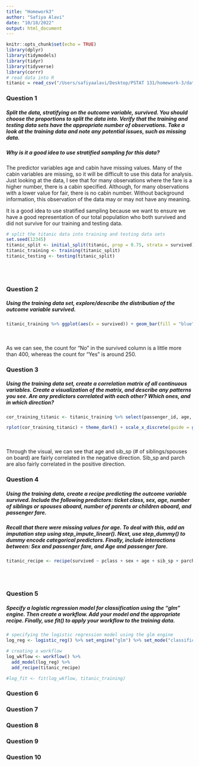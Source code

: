 ```yaml
---
title: "Homework3"
author: "Safiya Alavi"
date: "10/18/2022"
output: html_document
---
```

```r
knitr::opts_chunk$set(echo = TRUE)
library(dplyr)
library(tidymodels)
library(tidyr)
library(tidyverse)
library(corrr)
# read data into R
titanic = read_csv("/Users/safiyaalavi/Desktop/PSTAT 131/homework-3/data/titanic.csv")

```

### Question 1
##### Split the data, stratifying on the outcome variable, survived. You should choose the proportions to split the data into. Verify that the training and testing data sets have the appropriate number of observations. Take a look at the training data and note any potential issues, such as missing data.

##### Why is it a good idea to use stratified sampling for this data?

The predictor variables age and cabin have missing values. Many of the cabin variables are missing, so it will be difficult to use this data for analysis. Just looking at the data, I see that for many observations where the fare is a higher number, there is a cabin specified. Although, for many observations with a lower value for fair, there is no cabin number. Without background information, this observation of the data may or may not have any meaning. 

It is a good idea to use stratified sampling because we want to ensure we have a good representation of our total population who both survived and did not survive for our training and testing data. 


```r
# split the titanic data into training and testing data sets
set.seed(12345)
titanic_split <- initial_split(titanic, prop = 0.75, strata = survived)
titanic_training <- training(titanic_split)
titanic_testing <- testing(titanic_split)
```

<br>
<br>

### Question 2
##### Using the training data set, explore/describe the distribution of the outcome variable survived.

```r
titanic_training %>% ggplot(aes(x = survived)) + geom_bar(fill = "blue")

```
<br>
<br>
As we can see, the count for "No" in the survived column is a little more than 400, whereas the count for "Yes" is around 250. 

### Question 3
##### Using the training data set, create a correlation matrix of all continuous variables. Create a visualization of the matrix, and describe any patterns you see. Are any predictors correlated with each other? Which ones, and in which direction?

```r
cor_training_titanic <- titanic_training %>% select(passenger_id, age, sib_sp, parch, fare) %>% correlate()

rplot(cor_training_titanic) + theme_dark() + scale_x_discrete(guide = guide_axis(n.dodge=2))
```
<br>
<br>
Through the visual, we can see that age and sib_sp (# of siblings/spouses on board) are fairly correlated in the negative direction. Sib_sp and parch are also fairly correlated in the positive direction. 

### Question 4
##### Using the training data, create a recipe predicting the outcome variable survived. Include the following predictors: ticket class, sex, age, number of siblings or spouses aboard, number of parents or children aboard, and passenger fare.

##### Recall that there were missing values for age. To deal with this, add an imputation step using step_impute_linear(). Next, use step_dummy() to dummy encode categorical predictors. Finally, include interactions between: Sex and passenger fare, and Age and passenger fare.

```r
titanic_recipe <- recipe(survived ~ pclass + sex + age + sib_sp + parch + fare, data = titanic_training) %>% step_impute_linear(age) %>% step_dummy(pclass, sex) %>% step_interact(terms = ~ sex:fare + age:fare)
```
<br>
<br>

### Question 5
##### Specify a logistic regression model for classification using the "glm" engine. Then create a workflow. Add your model and the appropriate recipe. Finally, use fit() to apply your workflow to the training data.

```r

# specifying the logistic regression model using the glm engine
log_reg <- logistic_reg() %>% set_engine("glm") %>% set_mode("classification")

# creating a workflow
log_wkflow <- workflow() %>% 
  add_model(log_reg) %>% 
  add_recipe(titanic_recipe)

#log_fit <- fit(log_wkflow, titanic_training)
```

### Question 6
### Question 7
### Question 8
### Question 9
### Question 10

